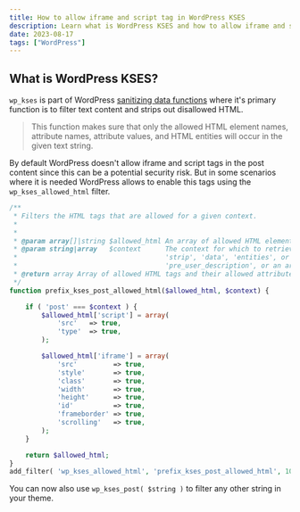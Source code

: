 ```yaml
---
title: How to allow iframe and script tag in WordPress KSES
description: Learn what is WordPress KSES and how to allow iframe and script tags in post content.
date: 2023-08-17
tags: ["WordPress"]
---
```


## What is WordPress KSES?

`wp_kses` is part of WordPress <a href="https://developer.wordpress.org/apis/security/sanitizing/" target="_blank" rel="nofollow">sanitizing data functions</a> where it's primary function is to filter text content and strips out disallowed HTML.

> This function makes sure that only the allowed HTML element names, attribute names, attribute values, and HTML entities will occur in the given text string.

By default WordPress doesn't allow iframe and script tags in the post content since this can be a potential security risk.
But in some scenarios where it is needed WordPress allows to enable this tags using the `wp_kses_allowed_html` filter.

```php title="functions.php"
/**
 * Filters the HTML tags that are allowed for a given context.
 *
 *
 * @param array[]|string $allowed_html An array of allowed HTML elements and attributes
 * @param string|array   $context      The context for which to retrieve tags. Allowed values are 'post',
 *                                     'strip', 'data', 'entities', or the name of a field filter such as
 *                                     'pre_user_description', or an array of allowed HTML elements and attributes.
 * @return array Array of allowed HTML tags and their allowed attributes.
 */
function prefix_kses_post_allowed_html($allowed_html, $context) {

	if ( 'post' === $context ) {
		$allowed_html['script'] = array(
			'src'   => true,
			'type'  => true,
		);

		$allowed_html['iframe'] = array(
			'src'         => true,
			'style'       => true,
			'class'       => true,
			'width'       => true,
			'height'      => true,
			'id'          => true,
			'frameborder' => true,
			'scrolling'   => true,
		);
	}

	return $allowed_html;
}
add_filter( 'wp_kses_allowed_html', 'prefix_kses_post_allowed_html', 10, 2 );
```

You can now also use `wp_kses_post( $string )` to filter any other string in your theme.
